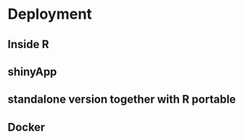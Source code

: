 # Deployment

## Inside R

## shinyApp

## standalone version together with R portable

## Docker